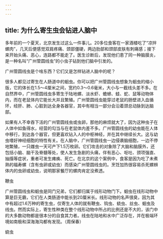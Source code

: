 ```yaml
---
---
---
```

title: 为什么寄生虫会钻进人脑中
---




多年前的一个夏天，北京发生过这么一件事儿。20多位食客在一家酒楼吃了“凉拌螺肉”，几天后便感觉双肩疼痛、颈部僵硬，两边肋部和颈部皮肤有刺痛感；接下来开始头痛、恶心，连路都不能走了。医生诊断后，发现他们患了同一种脑膜炎，是一种名叫“广州管圆线虫”的小虫子钻到他们脑中引发的。

广州管圆线虫是个啥东西？它们又是怎样钻进人脑中的呢？

很多人都见过寄生在人肠道中的蛔虫。你可以把广州管圆线虫想象为蛔虫的缩小版，它的体长在1.5～4厘米之间，宽约0.3～0.6毫米，大小与一截线头差不多。在自然界中，广州管圆线虫多寄生于陆地螺、淡水虾、蟾蜍、蛙、蛇、鼠等动物体内，而在老鼠体内它能长大并且繁殖。广州管圆线虫能穿过老鼠的肠壁进入血循环，经肝、肺、心脏到达全身各器官，其中有相当一部分会沿着颈总动脉到达脑部。

如果有人不幸吞下活的广州管圆线虫或虫卵，那他的麻烦就大了，因为这种虫子在人体中如鱼得水，经营的勾当与在老鼠体内差不多。广州管圆线虫的幼虫能在人体中移行，到达各个器官，但更喜欢钻入人的中枢神经，并在其中继续长大。这与幼虫嗜好神经细胞的特性有关。在人脑中，广州管圆线虫一边侵袭脑细胞，一边不停地繁殖，一只雌虫一天可产下1.5万枚卵。它们攻击的对象除了大脑和脑膜外，还包括小脑、脑干及脊髓等处，使人发生急剧的头痛，伴有恶心、呕吐、颈项强直、抽搐等症状，重者可发生瘫痪、死亡。在北京的这个案例中，食客是因为吃了未煮熟的福寿螺（含有虫卵或幼虫）而感染广州管圆线虫的。烹饪加热很容易杀死螺蛳体内的虫卵或幼虫，说明那家餐厅的螺肉肯定没煮透。

鞭虫



广州管圆线虫和蛔虫是同门兄弟，它们都归属于线形动物门下。蛔虫在线形动物中算是巨无霸，它们在人类肠道中能长到20厘米长。线形动物的名声很臭，因为其中有超过1.6万种的寄生虫，仅寄生人体的就有鞭虫、钩虫、蛲虫、丝虫、蛔虫及线虫。然而实际上，寄生性种类在整个线形动物中所占的比例还是不大的，该门中的大多数动物都是很本分的自食其力者。线虫在陆地和水中广泛存在，并在极端环境如南极和深海海沟都有发现。（周保春）



蛲虫